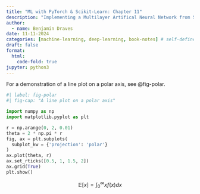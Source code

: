 ```yaml
---
title: "ML with PyTorch & Scikit-Learn: Chapter 11"
description: "Implementing a Multilayer Artifical Neural Network from Scratch"
author:
  - name: Benjamin Draves
date: 11-11-2024
categories: [machine-learning, deep-learning, book-notes] # self-defined categories
draft: false 
format:
  html:
    code-fold: true
jupyter: python3
---
```


For a demonstration of a line plot on a polar axis, see @fig-polar.

```python
#| label: fig-polar
#| fig-cap: "A line plot on a polar axis"

import numpy as np
import matplotlib.pyplot as plt

r = np.arange(0, 2, 0.01)
theta = 2 * np.pi * r
fig, ax = plt.subplots(
  subplot_kw = {'projection': 'polar'} 
)
ax.plot(theta, r)
ax.set_rticks([0.5, 1, 1.5, 2])
ax.grid(True)
plt.show()
```



$$
\mathbb{E}[x] = \int_{0}^{\infty} xf(x)dx
$$